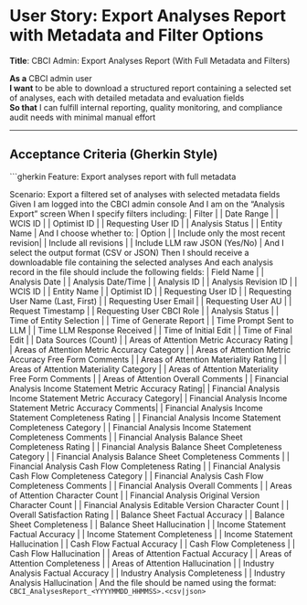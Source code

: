 # User Story: Export Analyses Report with Metadata and Filter Options

**Title**: CBCI Admin: Export Analyses Report (With Full Metadata and Filters)

**As a** CBCI admin user  
**I want** to be able to download a structured report containing a selected set of analyses, each with detailed metadata and evaluation fields  
**So that** I can fulfill internal reporting, quality monitoring, and compliance audit needs with minimal manual effort

---

## Acceptance Criteria (Gherkin Style)

```gherkin
Feature: Export analyses report with full metadata

  Scenario: Export a filtered set of analyses with selected metadata fields
    Given I am logged into the CBCI admin console
    And I am on the “Analysis Export” screen
    When I specify filters including:
      | Filter                         |
      | Date Range                     |
      | WCIS ID                        |
      | Optimist ID                    |
      | Requesting User ID             |
      | Analysis Status                |
      | Entity Name                    |
    And I choose whether to:
      | Option                               |
      | Include only the most recent revision|
      | Include all revisions                |
      | Include LLM raw JSON (Yes/No)        |
    And I select the output format (CSV or JSON)
    Then I should receive a downloadable file containing the selected analyses
    And each analysis record in the file should include the following fields:
      | Field Name                                                |
      | Analysis Date                                             |
      | Analysis Date/Time                                        |
      | Analysis ID                                               |
      | Analysis Revision ID                                      |
      | WCIS ID                                                   |
      | Entity Name                                               |
      | Optimist ID                                               |
      | Requesting User ID                                        |
      | Requesting User Name (Last, First)                        |
      | Requesting User Email                                     |
      | Requesting User AU                                        |
      | Request Timestamp                                         |
      | Requesting User CBCI Role                                 |
      | Analysis Status                                           |
      | Time of Entity Selection                                  |
      | Time of Generate Report                                   |
      | Time Prompt Sent to LLM                                   |
      | Time LLM Response Received                                |
      | Time of Initial Edit                                      |
      | Time of Final Edit                                        |
      | Data Sources (Count)                                      |
      | Areas of Attention Metric Accuracy Rating                 |
      | Areas of Attention Metric Accuracy Category               |
      | Areas of Attention Metric Accuracy Free Form Comments     |
      | Areas of Attention Materiality Rating                     |
      | Areas of Attention Materiality Category                   |
      | Areas of Attention Materiality Free Form Comments         |
      | Areas of Attention Overall Comments                       |
      | Financial Analysis Income Statement Metric Accuracy Rating|
      | Financial Analysis Income Statement Metric Accuracy Category|
      | Financial Analysis Income Statement Metric Accuracy Comments|
      | Financial Analysis Income Statement Completeness Rating   |
      | Financial Analysis Income Statement Completeness Category |
      | Financial Analysis Income Statement Completeness Comments |
      | Financial Analysis Balance Sheet Completeness Rating      |
      | Financial Analysis Balance Sheet Completeness Category    |
      | Financial Analysis Balance Sheet Completeness Comments    |
      | Financial Analysis Cash Flow Completeness Rating          |
      | Financial Analysis Cash Flow Completeness Category        |
      | Financial Analysis Cash Flow Completeness Comments        |
      | Financial Analysis Overall Comments                       |
      | Areas of Attention Character Count                        |
      | Financial Analysis Original Version Character Count       |
      | Financial Analysis Editable Version Character Count       |
      | Overall Satisfaction Rating                               |
      | Balance Sheet Factual Accuracy                            |
      | Balance Sheet Completeness                                |
      | Balance Sheet Hallucination                               |
      | Income Statement Factual Accuracy                         |
      | Income Statement Completeness                             |
      | Income Statement Hallucination                            |
      | Cash Flow Factual Accuracy                                |
      | Cash Flow Completeness                                    |
      | Cash Flow Hallucination                                   |
      | Areas of Attention Factual Accuracy                       |
      | Areas of Attention Completeness                           |
      | Areas of Attention Hallucination                          |
      | Industry Analysis Factual Accuracy                        |
      | Industry Analysis Completeness                            |
      | Industry Analysis Hallucination                           |
    And the file should be named using the format: `CBCI_AnalysesReport_<YYYYMMDD_HHMMSS>.<csv|json>`